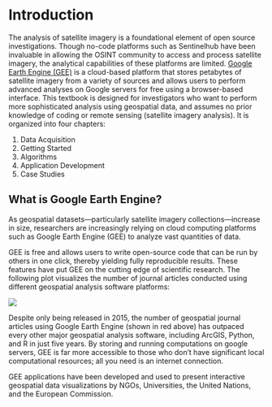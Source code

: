 # Introduction {.unnumbered}

The analysis of satellite imagery is a foundational element of open source investigations. Though no-code platforms such as Sentinelhub have been invaluable in allowing the OSINT community to access and process satellite imagery, the analytical capabilities of these platforms are limited. [Google Earth Engine (GEE)](https://earthengine.google.com/#intro) is a cloud-based platform that stores petabytes of satellite imagery from a variety of sources and allows users to perform advanced analyses on Google servers for free using a browser-based interface. This textbook is designed for investigators who want to perform more sophisticated analysis using geospatial data, and assumes no prior knowledge of coding or remote sensing (satellite imagery analysis). It is organized into four chapters:

1. Data Acquisition
2. Getting Started
3. Algorithms 
4. Application Development 
5. Case Studies

## What is Google Earth Engine?

As geospatial datasets—particularly satellite imagery collections—increase in size, researchers are increasingly relying on cloud computing platforms such as Google Earth Engine (GEE) to analyze vast quantities of data. 

GEE is free and allows users to write open-source code that can be run by others in one click, thereby yielding fully reproducible results. These features have put GEE on the cutting edge of scientific research. The following plot visualizes the number of journal articles conducted using different geospatial analysis software platforms:

![](/images/WoS%20Articles.png)

Despite only being released in 2015, the number of geospatial journal articles using Google Earth Engine (shown in red above) has outpaced every other major geospatial analysis software, including ArcGIS, Python, and R in just five years. By storing and running computations on google servers, GEE is far more accessible to those who don’t have significant local computational resources; all you need is an internet connection. 

GEE applications have been developed and used to present interactive geospatial data visualizations by NGOs, Universities, the United Nations, and the European Commission. 